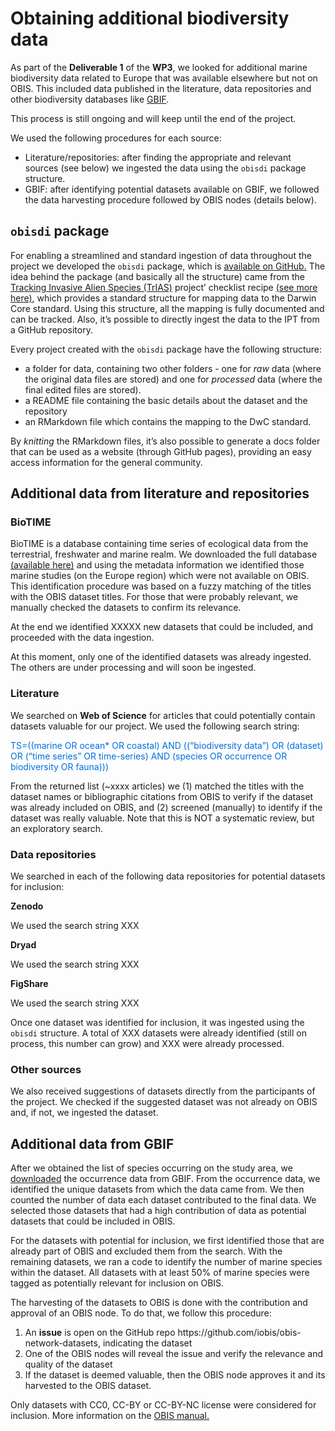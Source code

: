 # Obtaining additional biodiversity data

As part of the __Deliverable 1__ of the __WP3__, we looked for additional marine biodiversity data related to Europe that was available elsewhere but not on OBIS. This included data published in the literature, data repositories and other biodiversity databases like [GBIF]("https://gbif.org"). 

::: {.callout-note title="Continuous process"}
This process is still ongoing and will keep until the end of the project.
:::

We used the following procedures for each source:

- Literature/repositories: after finding the appropriate and relevant sources (see below) we ingested the data using the `obisdi` package structure.
- GBIF: after identifying potential datasets available on GBIF, we followed the data harvesting procedure followed by OBIS nodes (details below).

## `obisdi` package

For enabling a streamlined and standard ingestion of data throughout the project we developed the `obisdi` package, which is [available on GitHub.](https://github.com/iobis/obisdi) The idea behind the package (and basically all the structure) came from the [Tracking Invasive Alien Species (TrIAS)](https://github.com/trias-project) project' checklist recipe [(see more here)](https://github.com/trias-project/checklist-recipe), which provides a standard structure for mapping data to the Darwin Core standard. Using this structure, all the mapping is fully documented and can be tracked. Also, it's possible to directly ingest the data to the IPT from a GitHub repository.

Every project created with the `obisdi` package have the following structure:

- a folder for data, containing two other folders - one for _raw_ data (where the original data files are stored) and one for _processed_ data (where the final edited files are stored).
- a README file containing the basic details about the dataset and the repository
- an RMarkdown file which contains the mapping to the DwC standard.

By _knitting_ the RMarkdown files, it's also possible to generate a docs folder that can be used as a website (through GitHub pages), providing an easy access information for the general community.

## Additional data from literature and repositories

### BioTIME

BioTIME is a database containing time series of ecological data from the terrestrial, freshwater and marine realm. We downloaded the full database [(available here)](https://biotime.st-andrews.ac.uk/getFullDownload.php) and using the metadata information we identified those marine studies (on the Europe region) which were not available on OBIS. This identification procedure was based on a fuzzy matching of the titles with the OBIS dataset titles. For those that were probably relevant, we manually checked the datasets to confirm its relevance.

At the end we identified XXXXX new datasets that could be included, and proceeded with the data ingestion.

::: {.callout-warning}
At this moment, only one of the identified datasets was already ingested. The others are under processing and will soon be ingested.
:::

### Literature

We searched on  **Web of Science** for articles that could potentially contain datasets valuable for our project. We used the following search string:

[TS=((marine OR ocean* OR coastal) AND (("biodiversity data") OR (dataset) OR ("time series" OR time-series) AND (species OR occurrence OR biodiversity OR fauna)))]{style="color: #006fdf"}

From the returned list (~xxxx articles) we (1) matched the titles with the dataset names or bibliographic citations from OBIS to verify if the dataset was already included on OBIS, and (2) screened (manually) to identify if the dataset was really valuable. Note that this is NOT a systematic review, but an exploratory search.

### Data repositories

We searched in each of the following data repositories for potential datasets for inclusion:

**Zenodo**

We used the search string XXX

**Dryad**

We used the search string XXX

**FigShare**

We used the search string XXX

Once one dataset was identified for inclusion, it was ingested using the `obisdi` structure. A total of XXX datasets were already identified (still on process, this number can grow) and XXX were already processed.

### Other sources

We also received suggestions of datasets directly from the participants of the project. We checked if the suggested dataset was not already on OBIS and, if not, we ingested the dataset.

## Additional data from GBIF

After we obtained the list of species occurring on the study area, we [downloaded](datadownload.qmd) the occurrence data from GBIF. From the occurrence data, we identified the unique datasets from which the data came from. We then counted the number of data each dataset contributed to the final data. We selected those datasets that had a high contribution of data as potential datasets that could be included in OBIS.

For the datasets with potential for inclusion, we first identified those that are already part of OBIS and excluded them from the search. With the remaining datasets, we ran a code to identify the number of marine species within the dataset. All datasets with at least 50% of marine species were tagged as potentially relevant for inclusion on OBIS.

The harvesting of the datasets to OBIS is done with the contribution and approval of an OBIS node. To do that, we follow this procedure:

1. An __issue__ is open on the GitHub repo https://github.com/iobis/obis-network-datasets, indicating the dataset
2. One of the OBIS nodes will reveal the issue and verify the relevance and quality of the dataset
3. If the dataset is deemed valuable, then the OBIS node approves it and its harvested to the OBIS dataset. 

::: {.callout-note}
Only datasets with CC0, CC-BY or CC-BY-NC license were considered for inclusion. More information on the [OBIS manual.](https://manual.obis.org/policy.html)
:::